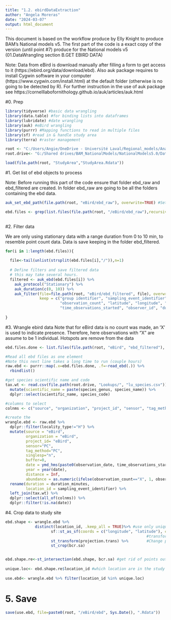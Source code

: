```yaml
---
title: "1.2. ebirdDataExtraction"
author: "Angela Moreras"
date: "2024-03-07"
output: html_document
---
```


This document is based on the workflow produce by Elly Knight to produce BAM's National models v5. 
The first part of the code is a exact copy of the version (until point #7) produce for the National models v5 (01.DataWrangling section B.GET EBIRD DATA)

Note: Data from eBird is download manually after filling a form to get access to it (https://ebird.org/data/download/ebd). Also auk package requires to install Cygwin software in your computer  (https://www.cygwin.com/install.html) at the default folder (otherwise is no going to be detected by R). For further instruction in the use of auk package see https://cornelllabofornithology.github.io/auk/articles/auk.html 

#0. Prep

```r
library(tidyverse) #basic data wrangling
library(data.table) #for binding lists into dataframes
library(lubridate) #date wrangling
library(auk) #eBird wrangling
library(purrr) #Mapping functions to read in multiple files
library(sf) #read in & handle study area
library(terra) #raster management
```

```r
root <- "C:/Users/Angie/OneDrive - Université Laval/Regional_models/Analisis_RM"
root.drive<- "G:/Shared drives/BAM_NationalModels/NationalModels5.0/Data"

load(file.path(root, "StudyArea","StudyArea.Rdata"))
```
#1. Get list of ebd objects to process

Note: Before running this part of the code ensure that folder ebd_raw and ebd_filtered are created. 
In folder ebd_raw are going to be all the folders containing the ebd data. 

```r
auk_set_ebd_path(file.path(root, "eBird/ebd_raw"), overwrite=TRUE) #Set path

ebd.files <- grep(list.files(file.path(root, "/eBird/ebd_raw"),recursive = TRUE, pattern="ebd_*"), pattern='sampling', invert=TRUE, value=TRUE) #find ebd files except the sampling ones
  
```


#2. Filter data

We are only using stationary data with a range duration from 0 to 10 min, to resemble  point count data.
Data is save keeping in the folder ebd_filtered.

```r
for(i in 1:length(ebd.files)){
  
  file<-tail(unlist(strsplit(ebd.files[i],"/")),n=1)
  
  # Define filters and save filtered data
  # this may take several hours. 
  filtered <- auk_ebd(ebd.files[i]) %>% 
    auk_protocol("Stationary") %>% 
    auk_duration(c(0, 10)) %>% 
    auk_filter(file=file.path(root, "eBird/ebd_filtered", file), overwrite=TRUE, 
               keep = c("group identifier", "sampling_event_identifier", "scientific name", "common_name",
                        "observation_count", "latitude", "longitude", "locality_type", "observation_date",
                        "time_observations_started", "observer_id", "duration_minutes"))
  
}

```


#3. Wrangle ebird data
Note that for eBird data is no count was made, an 'X' is used to indicate presence. Therefore, here observations with "X" are assume to be 1 individual. 
Hotspots are remove from the data
```r
ebd.files.done <- list.files(file.path(root, "eBird", "ebd_filtered"), pattern="ebd_|.txt", full.names=TRUE)

#Read all ebd files as one element
#Note this next line takes a long time to run (couple hours)
raw.ebd <- purrr::map(.x=ebd.files.done, .f=~read_ebd(.)) %>%  
  rbindlist()

#get species scientific name and code
tax.wt <- read.csv(file.path(root.drive, "Lookups/", "lu_species.csv")) %>%  
  mutate(scientific_name = paste(species_genus, species_name)) %>% 
  dplyr::select(scientific_name, species_code)

#columns to select
colnms <- c("source", "organization", "project_id", "sensor", "tag_method", "location_id", "buffer", "latitude", "longitude", "year", "date", "observer_id", "duration", "distance", "species_code", "abundance")

#create the 
wrangle.ebd <- raw.ebd %>% 
  dplyr::filter(locality_type!="H") %>% 
  mutate(source = "eBird",
         organization = "eBird",
         project_id= "eBird",
         sensor="PC",
         tag_method="PC",
         singlesp="n",
         buffer=0,
         date = ymd_hms(paste0(observation_date, time_observations_started)),
         year = year(date),
         distance = Inf,
         abundance = as.numeric(ifelse(observation_count=="X", 1, observation_count))) %>% 
  rename(duration = duration_minutes,
         location_id = sampling_event_identifier) %>% 
  left_join(tax.wt) %>% 
  dplyr::select(all_of(colnms)) %>% 
  dplyr::filter(!is.na(date))
```
#4. Crop data to study site 
```r
ebd.shape <- wrangle.ebd %>% 
             distinct(location_id, .keep_all = TRUE)%>% #use only unique locations
                    sf::st_as_sf(coords = c("longitude", "latitude"), crs=projection.st_as_sf) %>% 
                                                              #transform data to shape file
                    st_transform(projection.trans) %>%        #Change projection to match
                    st_crop(bcr.sa) 


ebd.shape.re<-st_intersection(ebd.shape, bcr.sa) #get rid of points outside the Study Area
     
unique.loc<- ebd.shape.re$location_id #which location are in the study area
      
use.ebd<- wrangle.ebd %>% filter(location_id %in% unique.loc)
```

# 5. Save
```r
save(use.ebd, file=paste0(root, "/eBird/ebd", Sys.Date(), ".Rdata"))
```
  